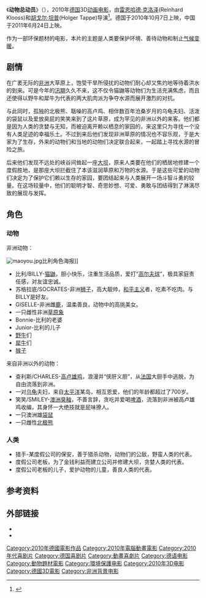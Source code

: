 {{Infobox Film
| name             = 动物总动员
| original_name    = Animals United
| image            = Animals United.jpg
| caption          = 中国海报
| director         = [[雷恩哈德·克洛泽|雷恩哈德·克洛泽]]<br />[[胡戈尔·坦普|胡戈尔·坦普]]
| producer         = 雷恩哈德·克洛泽<br />胡戈尔·坦普
| writer           = Oliver Huzly<br />Reinhard Kloos
| narrator         = 
| starring         = 
| music            = David Newman
| cinematography   = 
| editing          = Alexander Dittner
| studio           = （德国）[[康斯坦丁影业公司|康斯坦丁影业公司]]（{{lang|de|Constantin Film}}）
| distributor      = （德国）康斯坦丁影业公司
| released         = （德国）[[2010年10月|2010年10月7日]]<br />（英国）2010年12月17日<br />（中国大陆）2011年6月24日
| rate             = 
| runtime          = 93 分钟
| country          = [[德国电影|德国]]
| language         = [[德語|德語]]
| imdb_id          = 
| amg_id           = 
| budget           = 
| gross            = 
| preceded_by      = 
| followed_by      = 
| cn_name    = 
| hk_name    = 
| tw_name    =
}}
《'''动物总动员'''》（{{lang-de|Konferenz der Tiere}}），2010年[[德国|德国]]3D[[动画电影|动画电影]]，由[[雷恩哈德·克洛泽|雷恩哈德·克洛泽]](Reinhard Klooss)和[[胡戈尔·坦普|胡戈尔·坦普]](Holger Tappe)导演<ref>{{bcdb title|132668|Konferenz Der Tiere}}</ref>。德国于2010年10月7日上映，中国于2011年6月24日上映。

作为一部环保题材的电影，本片的主题是人类要保护环境、善待动物和制止[[气候变暖|气候变暖]]。

== 剧情 ==
在广袤无际的[[非洲|非洲]]大草原上，饱受干旱所侵扰的动物们耐心却又焦灼地等待着洪水的到来。可是今年的[[汛期|汛期]]久久不来，这不仅令猫鼬等动物们为生活充满焦虑，而且还使得以野牛和犀牛为代表的两大肌肉派为争夺水源而展开激烈的对抗。

与此同时，孤独的北极熊、聒噪的高卢鸡、相伴数百年沧桑岁月的乌龟夫妇、活泼的袋鼠以及爱放臭屁的笑笑来到了这片草原，成为罕见的非洲以外的来客。他们都是因为人类的贪婪与无知，而被迫离开赖以栖息的家园的，来这里只为寻找一个没有人类足迹的幸福乐土。不过到来后他们发现非洲草原的情况也不容乐观，于是大家为了生存，外来的动物们和当地的动物们决定联合起来，一起踏上寻找水源的冒险之旅。

后来他们发现不远处的峡谷间耸起一座[[大坝|大坝]]，原来人类要在他们的栖居地修建一个度假胜地，是那座大坝拦截住了本该滋润草原和万物的水源。于是这些可爱的动物们决定为了保护它们赖以生存的家园，要团结起来与人类展开一场斗智斗勇的较量。在这场较量中，他们的聪明才智、奇思妙想、可爱、勇敢与团结得到了淋漓尽致的展现与发挥。

== 角色 ==
=== 动物 ===
;非洲动物：
[[File:maoyou.jpg|thumb]]比利角色海报]]
*比利/BILLY-[[猫鼬|猫鼬]]，胆小快乐，注重生活品质，爱打“[[高尔夫球|高尔夫球]]”，极具家庭责任感，对友谊忠诚。
*苏格拉底/SOCRATES-非洲[[狮子|狮子]]，高大靓帅，[[和平主义|和平主义]]者，吃素不吃肉。与BILLY是好友。
*GISELLE-非洲雌[[鹿|鹿]]，温柔善良，动物中的高挑美女。
*一只雌性非洲[[草原象|草原象]]
*Bonnie-比利的老婆
*Junior-比利的儿子
*[[野牛|野牛]]们
*[[犀牛|犀牛]]们
*[[猴子|猴子]]
;来自非洲以外的动物：
*查利斯/CHARLES-[[高卢雄鸡|高卢雄鸡]]，浪漫并“侠肝义胆”，从[[法国|法国]]大厨手中逃脱，为自由流落到非洲。
*一对[[乌龟|乌龟]]夫妇，来自[[太平洋|太平洋]]某岛，相互恩爱，他们的年龄都超过了700岁。
*笑笑/SMILEY-[[澳洲|澳洲]][[臭釉|臭釉]]，不善言辞，贪吃并爱喝[[啤酒|啤酒]]，流落到非洲被高卢雄鸡收编，其身怀一大绝技就是屁味撩人。
*一只澳洲雄[[袋鼠|袋鼠]]
*一只雌性[[北极熊|北极熊]]

=== 人类 ===
*猎手-某度假公司的保安，善于猎杀动物，动物们的公敌，野蛮人类的代表。
*度假公司老板，为了金钱利益而建立公司并修建大坝，贪婪人类的代表。
*度假公司老板的儿子，爱护动物的儿童，善良人类的代表。

== 参考资料 ==
{{reflist}}

== 外部链接 ==
* {{IMDB title|1620449|Animals United}}
* {{bcdb title|132668|Konferenz Der Tiere}}

{{DEFAULTSORT:DONG}}
[[Category:2010年德國電影作品|Category:2010年德國電影作品]]
[[Category:2010年電腦動畫電影|Category:2010年電腦動畫電影]]
[[Category:2010年代喜剧片|Category:2010年代喜剧片]]
[[Category:德国喜剧片|Category:德国喜剧片]]
[[Category:動畫喜劇片|Category:動畫喜劇片]]
[[Category:德语电影|Category:德语电影]]
[[Category:動物題材電影|Category:動物題材電影]]
[[Category:環境保護电影|Category:環境保護电影]]
[[Category:2010年3D电影|Category:2010年3D电影]]
[[Category:德國3D電影|Category:德國3D電影]]
[[Category:非洲背景电影|Category:非洲背景电影]]